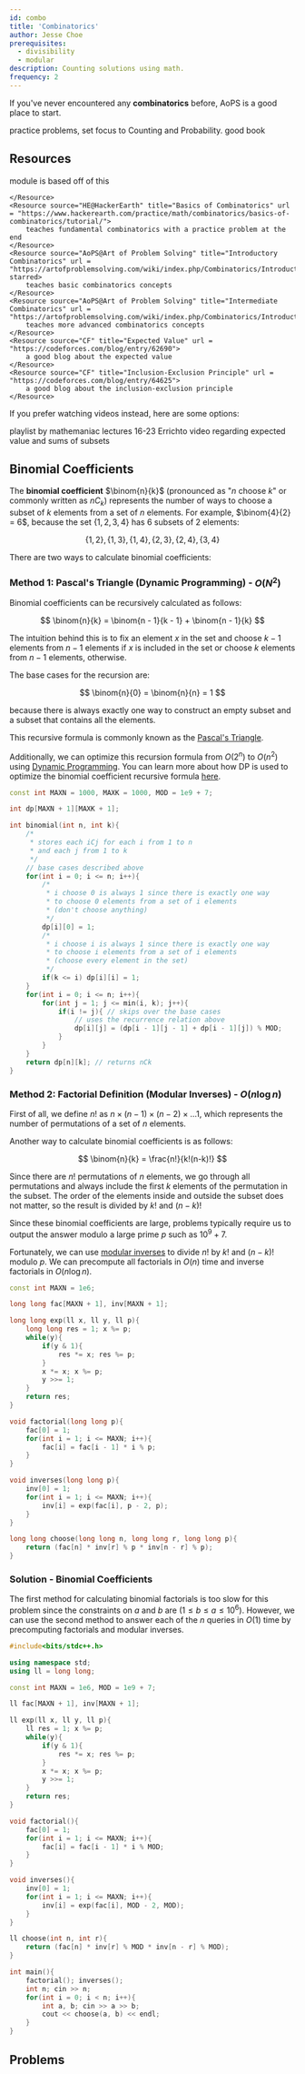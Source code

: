 ```yaml
---
id: combo
title: 'Combinatorics'
author: Jesse Choe
prerequisites:
  - divisibility
  - modular
description: Counting solutions using math.
frequency: 2
---
```


If you've never encountered any **combinatorics** before, AoPS is a good place
to start.

<Resources>
	<Resource
		source="AoPS@Art of Problem Solving"
		title="Alcumus"
		url="https://artofproblemsolving.com/alcumus/problem"
		starred
	>
		practice problems, set focus to Counting and Probability.
	</Resource>
	<Resource
		source="AoPS@Art of Problem Solving"
		title="Intro to Counting and Probability"
		url="https://artofproblemsolving.com/store/book/intro-counting"
	>
		good book
	</Resource>
</Resources>

## Resources

<Resources>
	<Resource source="CPH" title="22 - Combinatorics" url = "https://usaco.guide/CPH.pdf#page=217" starred>
		module is based off of this
	</Resource>
	<Resource source="cp-algo" title="Combinatorics" url = "https://cp-algorithms.com/#combinatorics">
		
	</Resource>
	<Resource source="HE@HackerEarth" title="Basics of Combinatorics" url = "https://www.hackerearth.com/practice/math/combinatorics/basics-of-combinatorics/tutorial/">
		teaches fundamental combinatorics with a practice problem at the end
	</Resource>
	<Resource source="AoPS@Art of Problem Solving" title="Introductory Combinatorics" url = "https://artofproblemsolving.com/wiki/index.php/Combinatorics/Introduction" starred>
		teaches basic combinatorics concepts
	</Resource>
	<Resource source="AoPS@Art of Problem Solving" title="Intermediate Combinatorics" url = "https://artofproblemsolving.com/wiki/index.php/Combinatorics/Introduction">
		teaches more advanced combinatorics concepts
	</Resource>
	<Resource source="CF" title="Expected Value" url = "https://codeforces.com/blog/entry/62690">
		a good blog about the expected value
	</Resource>
	<Resource source="CF" title="Inclusion-Exclusion Principle" url = "https://codeforces.com/blog/entry/64625">
		a good blog about the inclusion-exclusion principle
	</Resource>
</Resources>

If you prefer watching videos instead, here are some options:

<Resources>
	<Resource source="Youtube" title="Deep Dive into Combinatorics" url = "https://www.youtube.com/playlist?list=PLDcSwjT2BF_W7hSCiSAVk1MmeGLC3xYGg">
		playlist by mathemaniac
	</Resource>
	<Resource source="Youtube" title="MIT 6.042J" url = "https://www.youtube.com/playlist?list=PLDcSwjT2BF_W7hSCiSAVk1MmeGLC3xYGg">
		lectures 16-23
	</Resource>
	<Resource source="Youtube" title="Sums and Expected Value #1" url = "https://www.youtube.com/watch?v=U_h3IjreRek">
		Errichto video regarding expected value and sums of subsets
	</Resource>
</Resources>

## Binomial Coefficients

<FocusProblem problem="sample" />

The **binomial coefficient** $\binom{n}{k}$ (pronounced  as "$n$ choose $k$" or commonly written as $n C_k$) represents the number of ways to choose a subset of $k$ elements from a set of $n$ elements. For example, $\binom{4}{2} = 6$, because the set $\{1,2,3,4\}$ has $6$ subsets of $2$ elements: 

$$
\{1, 2\}, \{1, 3\}, \{1, 4\}, \{2, 3\}, \{2, 4\}, \{3, 4\}
$$

There are two ways to calculate binomial coefficients:

### Method 1: Pascal's Triangle (Dynamic Programming) - $O(N^2)$

Binomial coefficients can be recursively calculated as follows:

$$
    \binom{n}{k} = \binom{n - 1}{k - 1} + \binom{n - 1}{k}
$$

The intuition behind this is to fix an element $x$ in the set and choose $k − 1$ elements from $n − 1$ elements if $x$ is included in the set or choose $k$ elements from $n − 1$ elements, otherwise. 

The base cases for the recursion are:

$$
	\binom{n}{0} = \binom{n}{n}  = 1
$$

because there is always exactly one way to construct an empty subset and a subset that contains all the elements.

This recursive formula is commonly known as the [Pascal's Triangle](https://brilliant.org/wiki/pascals-triangle/). 

Additionally, we can optimize this recursion formula from $O(2^n)$ to $O(n^2)$ using [Dynamic Programming](https://usaco.guide/gold/intro-dp?lang=cpp). You can learn more about how DP is used to optimize the binomial coefficient recursive formula [here](https://www.geeksforgeeks.org/binomial-coefficient-dp-9/).

<LanguageSection>

<CPPSection>

```cpp
const int MAXN = 1000, MAXK = 1000, MOD = 1e9 + 7;

int dp[MAXN + 1][MAXK + 1];

int binomial(int n, int k){
	/*
	 * stores each iCj for each i from 1 to n 
	 * and each j from 1 to k
	 */
	// base cases described above
	for(int i = 0; i <= n; i++){
		/*
		 * i choose 0 is always 1 since there is exactly one way 
		 * to choose 0 elements from a set of i elements 
		 * (don't choose anything)
		 */
		dp[i][0] = 1;
		/*
		 * i choose i is always 1 since there is exactly one way 
		 * to choose i elements from a set of i elements
		 * (choose every element in the set)
		 */
		if(k <= i) dp[i][i] = 1; 
	}
	for(int i = 0; i <= n; i++){
		for(int j = 1; j <= min(i, k); j++){
			if(i != j){ // skips over the base cases
				// uses the recurrence relation above
				dp[i][j] = (dp[i - 1][j - 1] + dp[i - 1][j]) % MOD;
			}
		}
	}
	return dp[n][k]; // returns nCk
}
```

</CPPSection>

</LanguageSection>

### Method 2: Factorial Definition (Modular Inverses) - $O(n\log n)$

First of all, we define $n!$ as $n \times (n - 1) \times (n - 2) \times \ldots 1$, which represents the number of permutations of a set of $n$ elements.

Another way to calculate binomial coefficients is as follows:

$$
	\binom{n}{k} = \frac{n!}{k!(n-k)!}
$$

Since there are $n!$ permutations of $n$ elements, we go through all permutations and always include the first $k$ elements of the permutation in the subset. The order of the elements inside and outside the subset does not matter, so the result is divided by $k!$ and $(n − k)!$

Since these binomial coefficients are large, problems typically require us to output the answer modulo a large prime $p$ such as $10^9 + 7$.

Fortunately, we can use [modular inverses](https://usaco.guide/gold/modular?lang=cpp) to divide $n!$ by $k!$ and $(n - k)!$ modulo $p$. We can precompute all factorials in $O(n)$ time and inverse factorials in $O(n \log n)$.

<LanguageSection>

<CPPSection>

```cpp
const int MAXN = 1e6;

long long fac[MAXN + 1], inv[MAXN + 1];

long long exp(ll x, ll y, ll p){
	long long res = 1; x %= p;
	while(y){
		if(y & 1){
			res *= x; res %= p; 
		}
		x *= x; x %= p;
		y >>= 1;
	}
	return res;
}

void factorial(long long p){
	fac[0] = 1;
	for(int i = 1; i <= MAXN; i++){
		fac[i] = fac[i - 1] * i % p;
	}
}

void inverses(long long p){
	inv[0] = 1;
	for(int i = 1; i <= MAXN; i++){
		inv[i] = exp(fac[i], p - 2, p);
	}
}

long long choose(long long n, long long r, long long p){
	return (fac[n] * inv[r] % p * inv[n - r] % p);
}
```

</CPPSection>

</LanguageSection>

### Solution - Binomial Coefficients

The first method for calculating binomial factorials is too slow for this problem since the constraints on $a$ and $b$ are $(1 \leq b \leq a \leq 10^6)$. However, we can use the second method to answer each of the $n$ queries in $O(1)$ time by precomputing factorials and modular inverses.

<LanguageSection>
<CPPSection>

```cpp
#include<bits/stdc++.h>

using namespace std;
using ll = long long;

const int MAXN = 1e6, MOD = 1e9 + 7;

ll fac[MAXN + 1], inv[MAXN + 1];

ll exp(ll x, ll y, ll p){
	ll res = 1; x %= p;
	while(y){
		if(y & 1){
			res *= x; res %= p; 
		}
		x *= x; x %= p;
		y >>= 1;
	}
	return res;
}

void factorial(){
	fac[0] = 1;
	for(int i = 1; i <= MAXN; i++){
		fac[i] = fac[i - 1] * i % MOD;
	}
}

void inverses(){
	inv[0] = 1;
	for(int i = 1; i <= MAXN; i++){
		inv[i] = exp(fac[i], MOD - 2, MOD);
	}
}

ll choose(int n, int r){
	return (fac[n] * inv[r] % MOD * inv[n - r] % MOD);
}

int main(){
	factorial(); inverses();
	int n; cin >> n;
	for(int i = 0; i < n; i++){
		int a, b; cin >> a >> b;
		cout << choose(a, b) << endl;
	}
}
```

</CPPSection>

</LanguageSection>

## Problems

<Problems problems="general" />
